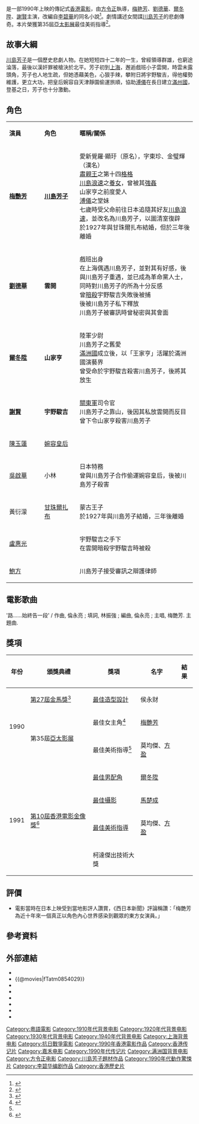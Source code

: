{{Infobox Film
  | name = 川島芳子
  | original_name = ''{{lang|en|Kawashima Yoshiko}}''
  | image    = Kawashima Yoshiko poster.jpg
  | director = [[方令正|方令正]]
  | writer = [[李碧華_(作家)|李碧華]]
  | 動作指導 = 馮克安、盧國偉
  | starring = [[梅艷芳|梅艷芳]]<br />[[劉德華|劉德華]]<br />[[爾冬陞|爾冬陞]]<br />[[謝賢|謝賢]]<br />[[陳玉蓮|陳玉蓮]]<br />[[吳啟華|吳啟華]]<br />[[盧惠光|盧惠光]]<br />[[鮑方|鮑方]]
  | music = [[沈聖德|沈聖德]]
  | maintheme = 〈路......始終告一段〉／[[梅艷芳|梅艷芳]]
  | producer = [[泰迪羅賓|泰迪羅賓]]
  | producer_2 = 林淑珍、劉倩卿<ref name="museum">{{cite web|url=https://mcms.lcsd.gov.hk/FAMS_ipac/cclib/search/showBib.jsp?oai=Y&f=e&id=6553723987205|title=川島芳子 Kawashima Yoshiko|publisher=[[香港康樂及文化事務署|香港康樂及文化事務署]]博物館館藏資料|date=|accessdate=2021-06-25|archive-date=2021-06-24|archive-url=https://web.archive.org/web/20210624205219/https://mcms.lcsd.gov.hk/FAMS_ipac/cclib/search/showBib.jsp?oai=Y&f=e&id=6553723987205|dead-url=no}}</ref>
  | cinematography = [[馬楚成|馬楚成]]
  | editing = [[張兆熙|張兆熙]]
  | released = {{BHKG}}：{{film date|1990|7|28}}{{TWN}}：{{start date|1990|8|18}}<br>{{KOR}}：{{start date|1991|4|5}}<br>{{JPN}}：{{start date|1992|8|15}}<ref>{{cite web |url=https://www.imdb.com/title/tt00099265/releaseinfo?ref_=tt_dt_dt |language=en |title= Kawashima Yoshiko (1990) Release Info|publisher=[[IMDb|IMDb]]|date= |accessdate= 2021-06-21}}</ref>
  | runtime = 103 分鐘
  | country = {{BHKG}}
  | studio = 嘉禾(香港)有限公司<br>嘉峰電影有限公司<br>友禾電影製作有限公司
  | distributor = 嘉禾(香港)有限公司
  | language = [[粤语|粤语]]
  | budget = 
  | gross  = 香港：[[HK$|HK$]] 11,798,844.00<ref>{{cite web |url=http://www.boxofficecn.com/hkboxoffice1990 |title=1990 香港票房 |publisher=中國電影票房榜|access-date=2021-06-23 |archive-date=2020-01-05 |archive-url=https://web.archive.org/web/20200105115132/http://www.boxofficecn.com/hkboxoffice1990 |dead-url=yes }}</ref><br>台灣：[[NT$|NT$]] 8,287,520.00<ref>{{cite web |url=http://cinema.nccu.edu.tw/BOX/3A/3A90.HTM |title=1990年台灣票房|work=台灣電影資料庫|accessdate=2021-06-23|archive-url=https://web.archive.org/web/20160304081022/http://cinema.nccu.edu.tw/BOX/3A/3A90.HTM |archive-date=2016-03-04 |dead-url=yes}}</ref>
  | imdb_id = tt0099265
}}

{{engname|《川島芳子》|''Kawashima Yoshiko''}}是一部1990年上映的傳記式[[香港電影|香港電影]]，由[[方令正|方令正]]執導，[[梅艳芳|梅艳芳]]、[[劉德華|劉德華]]、[[爾冬陞|爾冬陞]]、[[謝賢|謝賢]]主演，改編自[[李碧華_(作家)|李碧華]]的同名小說<ref>{{cite web|url=https://www.filmarchive.gov.hk/zh_TW/web/hkfa/pe-event-2018-13-1-17.html |title=川島芳子 |work=[[香港康樂及文化事務署|香港康樂及文化事務署]][[電影資料館|電影資料館]]|access-date=2021-07-03 |archive-url=https://web.archive.org/web/20210703033437/https://www.filmarchive.gov.hk/zh_TW/web/hkfa/pe-event-2018-13-1-17.html |archive-date=2021-07-03 |dead-url=no}}</ref>。劇情講述女間諜[[川島芳子|川島芳子]]的悲劇傳奇。本片榮獲第35屆[[亞太影展|亞太影展]]最佳美術指導<ref name=政大>{{cite web |url=https://ah.nccu.edu.tw/bitstream/140.119/33716/10/26001410.pdf| title=附錄一、歐洲三大影展單元 | publisher=政大學術集成|format=PDF |access-date=2021-07-23 |archive-url=https://web.archive.org/web/20210709184529/https://ah.nccu.edu.tw/bitstream/140.119/33716/10/26001410.pdf |archive-date=2021-07-09 |dead-url=no}}</ref>。

== 故事大綱 ==
[[川島芳子|川島芳子]]是一個歷史悲劇人物。在她短短四十二年的一生，曾經領導群雄，也窮途淪落，最後以漢奸罪被槍決於北平。芳子初到[[上海|上海]]，邂逅戲班小子雲開，時雲未露頭角，芳子也人地生疏，但她憑藉美色，心狠手辣，攀附日將宇野駿吉，得他權勢維護，更立大功，把皇后婉容自天津靜園偷運旅順，協助[[溥儀|溥儀]]在長日建立[[滿州國|滿州國]]，登基之日，芳子也十分激動。

== 角色 ==
{|class="wikitable" width="50%"
|- style="background:cornflowerblue; color:white" align="center"
|style="width:10%"|'''演員'''||style="width:10%"|'''角色'''||style="width:33%"|'''暱稱/關係'''
|-
|'''[[梅艷芳|梅艷芳]]'''||'''[[川島芳子|川島芳子]]'''||愛新覺羅·顯玗（原名），字東珍、金璧輝（漢名）<br>[[善耆|肅親王]]之第十四[[格格|格格]]<br>[[川島浪速|川島浪速]]之[[養女|養女]]，曾被其[[強姦|強姦]]<br>山家亨之前度愛人<br>[[溥儀|溥儀]]之堂妹<br>七歲時受父命前往日本追隨其好友[[川島浪速|川島浪速]]，並改名為川島芳子，以圖清室復辟<br>於1927年與甘珠爾扎布結婚，但於三年後離婚<br>

|-
|'''[[劉德華|劉德華]]'''||'''雲開'''||戲班出身<br>在上海偶遇川島芳子，並對其有好感，後與川島芳子重遇，並已成為革命黨人士，同時對川島芳子的所為十分反感<br>曾[[暗殺|暗殺]]宇野駿吉失敗後被捕<br>後被川島芳子私下釋放<br>川島芳子被審訊時曾秘密與其會面
|-
|'''[[爾冬陞|爾冬陞]]'''||'''山家亨'''||陸軍少尉<br>川島芳子之舊愛<br>[[滿洲國|滿洲國]]成立後，以「王家亨」活躍於滿洲國演藝界<br>曾受命於宇野駿吉殺害川島芳子，後將其放生
|-
|'''[[謝賢|謝賢]]'''||'''宇野駿吉'''||[[關東軍|關東軍]]司令官<br>川島芳子之靠山，後因其私放雲開而反目<br>曾下令山家亨殺害川島芳子
|-
|[[陳玉蓮|陳玉蓮]]||[[婉容皇后|婉容皇后]]||
|-
|[[吳啟華|吳啟華]]||小林||日本特務<br>曾與川島芳子合作偷運婉容皇后，後被川島芳子殺害
|-
|黃衍濛||[[甘珠爾扎布|甘珠爾扎布]]||蒙古王子<br>於1927年與川島芳子結婚，三年後離婚
|-
|[[盧惠光|盧惠光]]||||宇野駿吉之手下<br>在雲開暗殺宇野駿吉時被殺
|-
|[[鮑方|鮑方]]||||川島芳子接受審訊之辯護律師
|}

==電影歌曲== 
'路......始終告一段' / 作曲, 倫永亮 ; 填詞, 林振強 ; 編曲, 倫永亮 ; 主唱, 梅艷芳. 主題曲.

==獎項==
{|class="wikitable"
!年份!!頒獎典禮!!獎項!!名字!!結果
|-
|rowspan=3|1990
|[[第27屆金馬獎|第27屆金馬獎]]<ref>{{cite web|url=https://www.goldenhorse.org.tw/awards/nw/?serach_type=award&sc=8&search_regist_year=1990 |title=第27屆金馬獎提名及得獎名單 |work=台北金馬影展|access-date=2021-06-25 |archive-url=https://web.archive.org/web/20190901054438/https://www.goldenhorse.org.tw/awards/nw/?serach_type=award&sc=8&search_regist_year=1990 |archive-date=2019-09-01 |dead-url=no}}</ref>||[[金馬獎最佳造型設計|最佳造型設計]]||侯永财||{{nom}}
|-
|rowspan=2|第35屆[[亞太影展|亞太影展]]
|最佳女主角<ref>{{cite book |url=https://books.google.com.hk/books?id=MhzNBAAAQBAJ&pg=PA275&lpg=PA275&dq=%E4%BA%9E%E5%A4%AA%E5%BD%B1%E5%B1%95+%E5%B7%9D%E5%B3%B6%E8%8A%B3%E5%AD%90&source=bl&ots=yLjuMp6hZK&sig=ACfU3U1OdF24EBduNxNGAopeO5Ng9ZXeBg&hl=zh-TW&sa=X&ved=2ahUKEwiW3pvz-_jxAhWKEYgKHQVEAf8Q6AEwE3oECBwQAw#v=onepage&q=%E4%BA%9E%E5%A4%AA%E5%BD%B1%E5%B1%95%20%E5%B7%9D%E5%B3%B6%E8%8A%B3%E5%AD%90&f=false |title=最後的蔓珠莎華：梅艷芳的演藝人生 |author1=李展鵬 |author2=卓男 |publisher=[[三聯書店(香港)有限公司|三聯書店(香港)有限公司]] |date=2014-07-07 |access-date=2021-07-23 |page=275 |isbn=9789620434945 |archive-date=2021-07-24 |archive-url=https://web.archive.org/web/20210724065312/https://books.google.com.hk/books?id=MhzNBAAAQBAJ&pg=PA275&lpg=PA275&dq=%E4%BA%9E%E5%A4%AA%E5%BD%B1%E5%B1%95+%E5%B7%9D%E5%B3%B6%E8%8A%B3%E5%AD%90&source=bl&ots=yLjuMp6hZK&sig=ACfU3U1OdF24EBduNxNGAopeO5Ng9ZXeBg&hl=zh-TW&sa=X&ved=2ahUKEwiW3pvz-_jxAhWKEYgKHQVEAf8Q6AEwE3oECBwQAw#v=onepage&q=%E4%BA%9E%E5%A4%AA%E5%BD%B1%E5%B1%95%20%E5%B7%9D%E5%B3%B6%E8%8A%B3%E5%AD%90&f=false |dead-url=no }}</ref>
|[[梅艷芳|梅艷芳]]
|{{nom}}
|-
|最佳美術指導<ref name=政大 />
|莫均傑、[[方盈|方盈]]
|{{won}}
|-
|rowspan="4"|1991||rowspan="4"|[[第10屆香港電影金像獎|第10屆香港電影金像獎]]<ref>{{cite web|url=http://www.hkfaa.com/winnerlist10.html |title=第10屆香港電影金像獎提名及得獎名單 |work=香港電影金像獎|access-date=2021-05-13 |archive-url=https://web.archive.org/web/20201106175818/http://www.hkfaa.com/winnerlist10.html |archive-date=2020-11-06 |dead-url=yes}}</ref>||[[香港電影金像獎最佳男配角|最佳男配角]]||[[爾冬陞|爾冬陞]]||{{nom}}
|-
|[[香港電影金像獎最佳攝影|最佳攝影]]||[[馬楚成|馬楚成]]||{{nom}}
|-
|[[香港電影金像獎最佳美術指導|最佳美術指導]]||莫均傑、[[方盈|方盈]]||{{nom}}
|-
|柯達傑出技術大獎|| ||{{won}}
|}

== 評價 ==
* 電影當時在日本上映受到當地影評人讚賞，《西日本新聞》評論稱讚：「梅艷芳為近十年來一個真正以角色內心世界感染到觀眾的東方女演員。」

== 參考資料 ==
{{Reflist}}

== 外部連結 ==
*{{hkmdb title|7247|川島芳子}}
*{{@movies|fTatm0854029}}
*{{douban}}
*{{Mtime|14869}}
*{{1905电影网|id=1929542}}
*{{Amg movie|226661}}
*{{rotten-tomatoes|the_last_princess_of_manchuria}}
*{{imdb title|0099265}}

{{梅艷芳}}
{{DEFAULTSORT:CHUAN}}
[[Category:粵語電影|Category:粵語電影]]
[[Category:1910年代背景电影|Category:1910年代背景电影]]
[[Category:1920年代背景电影|Category:1920年代背景电影]]
[[Category:1930年代背景电影|Category:1930年代背景电影]]
[[Category:1940年代背景电影|Category:1940年代背景电影]]
[[Category:上海背景电影|Category:上海背景电影]]
[[Category:抗日戰爭電影|Category:抗日戰爭電影]]
[[Category:1990年香港電影作品|Category:1990年香港電影作品]]
[[Category:香港传记片|Category:香港传记片]]
[[Category:嘉禾电影|Category:嘉禾电影]]
[[Category:1990年代传记片|Category:1990年代传记片]]
[[Category:满洲国背景电影|Category:满洲国背景电影]]
[[Category:方令正电影|Category:方令正电影]]
[[Category:川島芳子題材作品|Category:川島芳子題材作品]]
[[Category:1990年代動作驚悚片|Category:1990年代動作驚悚片]]
[[Category:李碧华编剧作品|Category:李碧华编剧作品]]
[[Category:香港歷史片|Category:香港歷史片]]